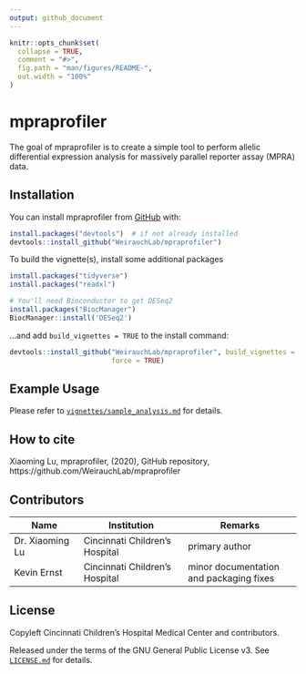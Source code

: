 ```yaml
---
output: github_document
---
```


<!-- README.md is generated from README.Rmd. Please edit that file -->

```r
knitr::opts_chunk$set(
  collapse = TRUE,
  comment = "#>",
  fig.path = "man/figures/README-",
  out.width = "100%"
)
```

# mpraprofiler

<!-- badges: start -->

<!-- badges: end -->

The goal of mpraprofiler is to create a simple tool to perform allelic differential expression analysis for massively parallel reporter assay (MPRA) data.

## Installation

You can install mpraprofiler from [GitHub](https://github.com/WeirauchLab/mpraprofiler) with:

``` r
install.packages("devtools")  # if not already installed
devtools::install_github("WeirauchLab/mpraprofiler")
```

To build the vignette(s), install some additional packages

```r
install.packages("tidyverse")
install.packages("readxl")

# You'll need Bioconductor to get DESeq2
install.packages("BiocManager")
BiocManager::install('DESeq2')
```

…and add `build_vignettes = TRUE` to the install command:

```r
devtools::install_github("WeirauchLab/mpraprofiler", build_vignettes = TRUE,
                         force = TRUE)
```

## Example Usage

Please refer to [`vignettes/sample_analysis.md`](vignettes/sample_analysis.md) for details.

## How to cite

Xiaoming Lu, mpraprofiler, (2020), GitHub repository, https://github.com/WeirauchLab/mpraprofiler

## Contributors

| Name                    | Institution                         | Remarks
|-------------------------|-------------------------------------|----------------------------------------
| Dr. Xiaoming Lu         | Cincinnati Children's Hospital      | primary author
| Kevin Ernst             | Cincinnati Children's Hospital      | minor documentation and packaging fixes

## License

Copyleft Cincinnati Children's Hospital Medical Center and contributors.

Released under the terms of the GNU General Public License v3. See
[`LICENSE.md`](LICENSE.md) for details.
